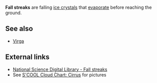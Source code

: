 '''Fall streaks''' are falling [[ice crystals]] that [[evaporate]] before reaching the ground.

==See also==
* [[Virga]]

==External links==
* [http://www.nsdl.arm.gov/Library/glossary.shtml#fall_streaks National Science Digital Library - Fall streaks]
* See [http://asd-www.larc.nasa.gov/SCOOL/Clouds/cirrus.html S'COOL Cloud Chart: Cirrus] for pictures